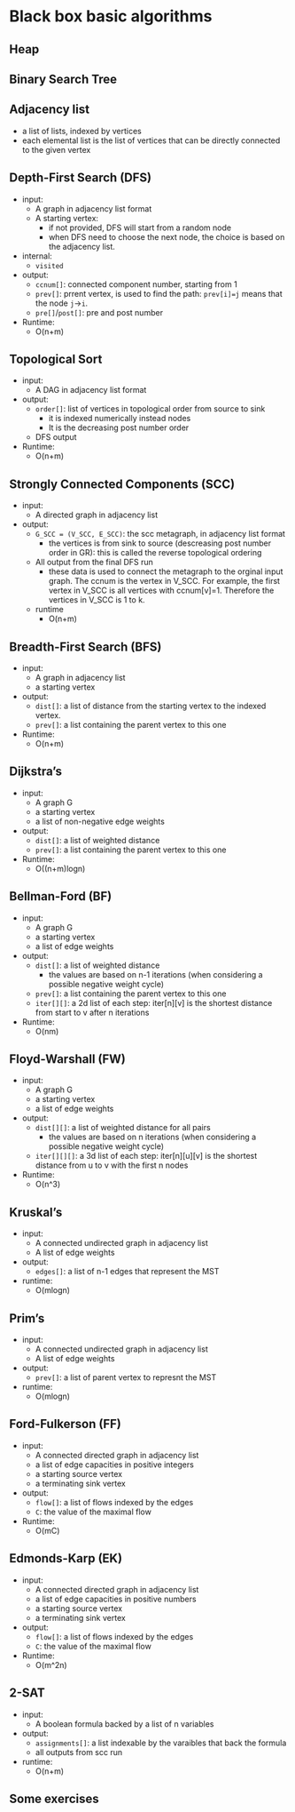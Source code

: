 # Black box basic algorithms




## Heap


## Binary Search Tree


## Adjacency list

- a list of lists, indexed by vertices
- each elemental list is the list of vertices that can be directly connected to the given vertex







## Depth-First Search (DFS) 

- input:
  - A graph in adjacency list format
  - A starting vertex:
    - if not provided, DFS will start from a random node
    - when DFS need to choose the next node, the choice is based on the adjacency list.
- internal:
  - `visited`
- output:
  - `ccnum[]`: connected component number, starting from 1
  - `prev[]`: prrent vertex, is used to find the path: `prev[i]=j` means that the node `j`->`i`. 
  - `pre[]`/`post[]`: pre and post number
- Runtime:
  - O(n+m)




## Topological Sort

- input:
  - A DAG in adjacency list format
- output:
  - `order[]`: list of vertices in topological order from source to sink 
    - it is indexed numerically instead nodes
    - It is the decreasing post number order
  - DFS output
- Runtime:
  - O(n+m)
  



## Strongly Connected Components (SCC) 

- input:
  - A directed graph in adjacency list
- output:
  - `G_SCC = (V_SCC, E_SCC)`: the scc metagraph, in adjacency list format
    - the vertices is from sink to source (descreasing post number order in GR): this is called the reverse topological ordering
  - All output from the final DFS run
    - these data is used to connect the metagraph to the orginal input graph. The ccnum is the vertex in V_SCC. For example, the first vertex in V_SCC is all vertices with ccnum[v]=1. Therefore the vertices in V_SCC is 1 to k.
  - runtime
    - O(n+m)

## Breadth-First Search (BFS)

- input:
  - A graph in adjacency list 
  - a starting vertex
- output:
  - `dist[]`: a list of distance from the starting vertex to the indexed vertex.
  - `prev[]`: a list containing the parent vertex to this one
- Runtime:
  - O(n+m)



## Dijkstra's 

- input:
  - A graph G
  - a starting vertex
  - a list of non-negative edge weights
- output:
  - `dist[]`: a list of weighted distance 
  - `prev[]`: a list containing the parent vertex to this one
- Runtime:
  - O((n+m)logn)



## Bellman-Ford (BF) 

- input:
  - A graph G
  - a starting vertex
  - a list of edge weights
- output:
  - `dist[]`: a list of weighted distance 
    - the values are based on n-1 iterations (when considering a possible negative weight cycle)
  - `prev[]`: a list containing the parent vertex to this one
  - `iter[][]`: a 2d list of each step: iter[n][v] is the shortest distance from start to v after n iterations
- Runtime:
  - O(nm)


## Floyd-Warshall (FW) 


- input:
  - A graph G
  - a starting vertex
  - a list of edge weights
- output:
  - `dist[][]`: a list of weighted distance for all pairs
    - the values are based on n iterations (when considering a possible negative weight cycle)
  - `iter[][][]`: a 3d list of each step: iter[n][u][v] is the shortest distance from u to v with the first n nodes
- Runtime:
  - O(n^3)



## Kruskal's 

- input:
  - A connected undirected graph in adjacency list
  - A list of edge weights
- output:
  - `edges[]`: a list of n-1 edges that represent the MST
- runtime:
  - O(mlogn)



## Prim's
- input:
  - A connected undirected graph in adjacency list
  - A list of edge weights
- output:
  - `prev[]`: a list of parent vertex to represnt the MST
- runtime:
  - O(mlogn)


## Ford-Fulkerson (FF)

- input:
  - A connected directed graph in adjacency list
  - a list of edge capacities in positive integers
  - a starting source vertex
  - a terminating sink vertex
- output:
  - `flow[]`: a list of flows indexed by the edges 
  - `C`: the value of the maximal flow
- Runtime:
  - O(mC)

## Edmonds-Karp (EK) 

- input:
  - A connected directed graph in adjacency list
  - a list of edge capacities in positive numbers
  - a starting source vertex
  - a terminating sink vertex
- output:
  - `flow[]`: a list of flows indexed by the edges 
  - `C`: the value of the maximal flow
- Runtime:
  - O(m^2n)


## 2-SAT 

- input:
  - A boolean formula backed by a list of n variables
- output:
  - `assignments[]`: a list indexable by the varaibles that back the formula
  - all outputs from scc run
- runtime:
  - O(n+m)




## Some exercises

